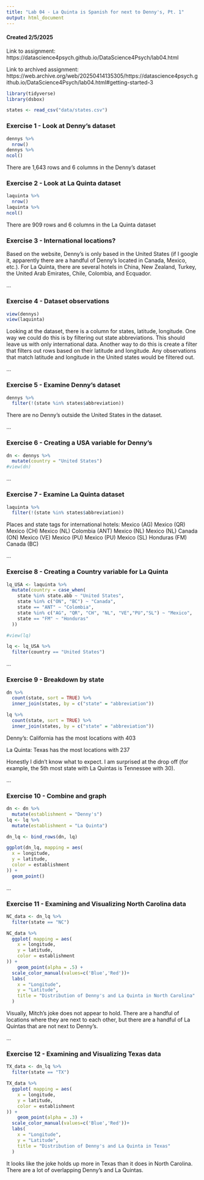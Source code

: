 ```yaml
---
title: "Lab 04 - La Quinta is Spanish for next to Denny's, Pt. 1"
output: html_document
---
```


#### Created 2/5/2025

Link to assignment: https://datascience4psych.github.io/DataScience4Psych/lab04.html

Link to archived assignment: https://web.archive.org/web/20250414135305/https://datascience4psych.github.io/DataScience4Psych/lab04.html#getting-started-3

```r
library(tidyverse) 
library(dsbox) 
```

```r
states <- read_csv("data/states.csv")
```

### Exercise 1 - Look at Denny's dataset

```r

dennys %>%
  nrow()
dennys %>%
ncol()

```

There are 1,643 rows and 6 columns in the Denny's dataset

### Exercise 2 - Look at La Quinta dataset

```r

laquinta %>%
  nrow()
laquinta %>%
ncol()

```

There are 909 rows and 6 columns in the La Quinta dataset

### Exercise 3 - International locations?

Based on the website, Denny's is only based in the United States (if I google it, apparently there are a handful of Denny's located in Canada, Mexico, etc.). For La Quinta, there are several hotels in China, New Zealand, Turkey, the United Arab Emirates, Chile, Colombia, and Ecquador.

...

### Exercise 4 - Dataset observations

```r
view(dennys)
view(laquinta)
```

Looking at the dataset, there is a column for states, latitude, longitude. One way we could do this is by filtering out state abbreviations. This should leave us with only international data. Another way to do this is create a filter that filters out rows based on their latitude and longitude. Any observations that match latitude and longitude in the United states would be filtered out.

...

### Exercise 5 - Examine Denny's dataset

```r

dennys %>%
  filter(!(state %in% states$abbreviation))

```

There are no Denny's outside the United States in the dataset.

...

### Exercise 6 - Creating a USA variable for Denny's 

```r

dn <- dennys %>%
  mutate(country = "United States")
#view(dn)
```

...

### Exercise 7 - Examine La Quinta dataset 

```r

laquinta %>%
  filter(!(state %in% states$abbreviation))

```

Places and state tags for international hotels:
Mexico (AG)
Mexico (QR)
Mexico (CH)
Mexico (NL)
Colombia (ANT)
Mexico (NL)
Mexico (NL)
Canada (ON)
Mexico (VE)
Mexico (PU)
Mexico (PU)
Mexico (SL)
Honduras (FM)
Canada (BC)

...

### Exercise 8 - Creating a Country variable for La Quinta

```r

lq_USA <- laquinta %>%
  mutate(country = case_when(
    state %in% state.abb ~ "United States",
    state %in% c("ON", "BC") ~ "Canada",
    state == "ANT" ~ "Colombia",
    state %in% c("AG", "QR", "CH", "NL", "VE","PU","SL") ~ "Mexico",
    state == "FM" ~ "Honduras"
  ))

#view(lq)

lq <- lq_USA %>%
  filter(country == "United States")

```

...

### Exercise 9 - Breakdown by state

```r

dn %>%
  count(state, sort = TRUE) %>%
  inner_join(states, by = c("state" = "abbreviation"))

lq %>%
  count(state, sort = TRUE) %>%
  inner_join(states, by = c("state" = "abbreviation"))

```
Denny's: California has the most locations with 403

La Quinta: Texas has the most locations with 237

Honestly I didn't know what to expect. I am surprised at the drop off (for example, the 5th most state with La Quintas is Tennessee with 30).

...

### Exercise 10 - Combine and graph

```r

dn <- dn %>%
  mutate(establishment = "Denny's")
lq <- lq %>%
  mutate(establishment = "La Quinta")

dn_lq <- bind_rows(dn, lq)

ggplot(dn_lq, mapping = aes(
  x = longitude,
  y = latitude,
  color = establishment
)) +
  geom_point()

```

...

### Exercise 11 - Examining and Visualizing North Carolina data

```r

NC_data <- dn_lq %>%
  filter(state == "NC")

NC_data %>%
  ggplot( mapping = aes(
    x = longitude,
    y = latitude,
    color = establishment
)) +
    geom_point(alpha = .5) +
  scale_color_manual(values=c('Blue','Red'))+
  labs(
    x = "Longitude",
    y = "Latitude",
    title = "Distribution of Denny's and La Quinta in North Carolina" 
  )

```

Visually, Mitch's joke does not appear to hold. There are a handful of locations where they are next to each other, but there are a handful of La Quintas that are not next to Denny's.

...

### Exercise 12 - Examining and Visualizing  Texas data

```r

TX_data <- dn_lq %>%
  filter(state == "TX")

TX_data %>%
  ggplot( mapping = aes(
    x = longitude,
    y = latitude,
    color = establishment
)) +
    geom_point(alpha = .3) +
  scale_color_manual(values=c('Blue','Red'))+
  labs(
    x = "Longitude",
    y = "Latitude",
    title = "Distribution of Denny's and La Quinta in Texas" 
  )

```

It looks like the joke holds up more in Texas than it does in North Carolina. There are a lot of overlapping Denny's and La Quintas.

